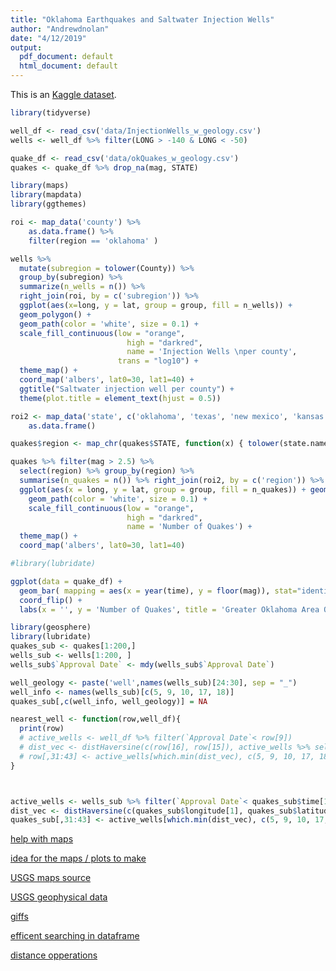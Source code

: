 ```yaml
---
title: "Oklahoma Earthquakes and Saltwater Injection Wells"
author: "Andrewdnolan"
date: "4/12/2019"
output:
  pdf_document: default
  html_document: default
---
```


This is an [Kaggle dataset](https://www.kaggle.com/ksuchris2000/oklahoma-earthquakes-and-saltwater-injection-wells). 

```r
library(tidyverse)

well_df <- read_csv('data/InjectionWells_w_geology.csv')
wells <- well_df %>% filter(LONG > -140 & LONG < -50) 

quake_df <- read_csv('data/okQuakes_w_geology.csv')
quakes <- quake_df %>% drop_na(mag, STATE) 

```

```r
library(maps)
library(mapdata)
library(ggthemes)

roi <- map_data('county') %>%
    as.data.frame() %>%
    filter(region == 'oklahoma' )

wells %>% 
  mutate(subregion = tolower(County)) %>% 
  group_by(subregion) %>% 
  summarize(n_wells = n()) %>% 
  right_join(roi, by = c('subregion')) %>%
  ggplot(aes(x=long, y = lat, group = group, fill = n_wells)) +
  geom_polygon() + 
  geom_path(color = 'white', size = 0.1) + 
  scale_fill_continuous(low = "orange", 
                          high = "darkred",
                          name = 'Injection Wells \nper county', 
                        trans = "log10") +
  theme_map() + 
  coord_map('albers', lat0=30, lat1=40) +
  ggtitle("Saltwater injection well per county") +
  theme(plot.title = element_text(hjust = 0.5))

```


```r
roi2 <- map_data('state', c('oklahoma', 'texas', 'new mexico', 'kansas', 'colorado', 'missouri', 'arkansas', 'louisiana')) %>%
    as.data.frame() 

quakes$region <- map_chr(quakes$STATE, function(x) { tolower(state.name[grep(x, state.abb)]) })

quakes %>% filter(mag > 2.5) %>% 
  select(region) %>% group_by(region) %>% 
  summarise(n_quakes = n()) %>% right_join(roi2, by = c('region')) %>% 
  ggplot(aes(x = long, y = lat, group = group, fill = n_quakes)) + geom_polygon() + 
    geom_path(color = 'white', size = 0.1) + 
    scale_fill_continuous(low = "orange", 
                          high = "darkred",
                          name = 'Number of Quakes') + 
  theme_map() + 
  coord_map('albers', lat0=30, lat1=40) 

```


```r
#library(lubridate)

ggplot(data = quake_df) +
  geom_bar( mapping = aes(x = year(time), y = floor(mag)), stat="identity" , fill = 'orange') +
  coord_flip() + 
  labs(x = '', y = 'Number of Quakes', title = 'Greater Oklahoma Area Quakes by from 1977 to 2015')
```

```r
library(geosphere)
library(lubridate)
quakes_sub <- quakes[1:200,]
wells_sub <- wells[1:200, ]
wells_sub$`Approval Date` <- mdy(wells_sub$`Approval Date`)

well_geology <- paste('well',names(wells_sub)[24:30], sep = "_")
well_info <- names(wells_sub)[c(5, 9, 10, 17, 18)]
quakes_sub[,c(well_info, well_geology)] = NA

nearest_well <- function(row,well_df){
  print(row)
  # active_wells <- well_df %>% filter(`Approval Date`< row[9])
  # dist_vec <- distHaversine(c(row[16], row[15]), active_wells %>% select(LONG, LAT))
  # row[,31:43] <- active_wells[which.min(dist_vec), c(5, 9, 10, 17, 18, 24:30)]
}



active_wells <- wells_sub %>% filter(`Approval Date`< quakes_sub$time[1])
dist_vec <- distHaversine(c(quakes_sub$longitude[1], quakes_sub$latitude[1]), active_wells %>% select(LONG, LAT))
quakes_sub[,31:43] <- active_wells[which.min(dist_vec), c(5, 9, 10, 17, 18, 24:30)]


```
[help with maps](http://eriqande.github.io/rep-res-web/lectures/making-maps-with-R.html)

[idea for the maps / plots to make](https://www.kaggle.com/captcalculator/wildfire-exploratory-analysis)

[USGS maps source](https://mrdata.usgs.gov/geology/state/)

[USGS geophysical data](https://mrdata.usgs.gov/airborne/map-us.html)

[giffs](https://ryanpeek.github.io/2016-10-19-animated-gif_maps_in_R/)

[efficent searching in dataframe](geopandas.org/reference/geopandas.overlay.html)

[distance opperations](https://stackoverflow.com/questions/31668163/geographic-geospatial-distance-between-2-lists-of-lat-lon-points-coordinates)


